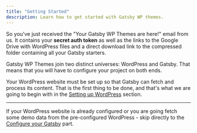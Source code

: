 ```yaml
---
title: "Getting Started"
description: Learn how to get started with Gatsby WP themes.
---
```


So you've just received the "Your Gatsby WP Themes are here!" email from us. It contains your **secret auth token** as well as the links to the Google Drive with WordPress files and a direct download link to the compressed folder containing all your Gatsby starters.

Gatsby WP Themes join two distinct universes: WordPress and Gatsby. That means that you will have to configure your project on both ends.

Your WordPress website must be set up so that Gatsby can fetch and process its content. That is the first thing to be done, and that's what we are going to begin with in the [Setting up WordPress](/setup/wp) section.

---

If your WordPress website is already configured or you are going fetch some demo data from the pre-configured WordPress - skip directly to the [Configure your Gatsby](/setup/gatsby) part.

